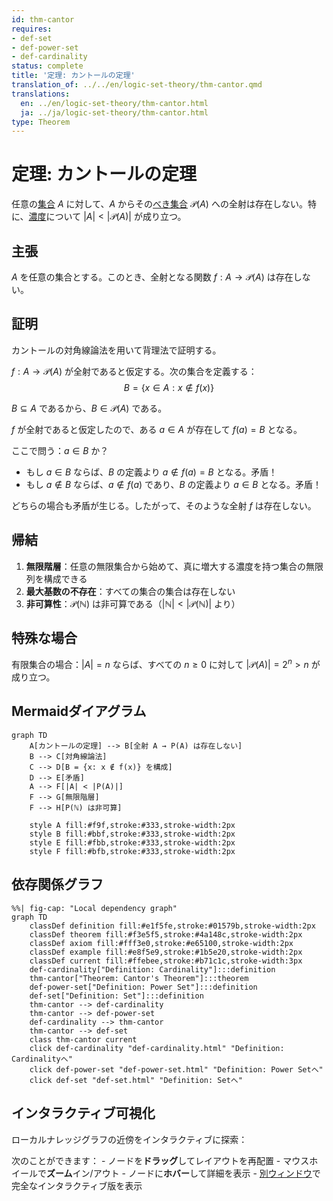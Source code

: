 ```yaml
---
id: thm-cantor
requires:
- def-set
- def-power-set
- def-cardinality
status: complete
title: '定理: カントールの定理'
translation_of: ../../en/logic-set-theory/thm-cantor.qmd
translations:
  en: ../en/logic-set-theory/thm-cantor.html
  ja: ../ja/logic-set-theory/thm-cantor.html
type: Theorem
---
```


# 定理: カントールの定理 {#thm-cantor}

任意の[集合](def-set.qmd) $A$ に対して、$A$ からその[べき集合](def-power-set.qmd) $\mathcal{P}(A)$ への全射は存在しない。特に、[濃度](def-cardinality.qmd)について $|A| < |\mathcal{P}(A)|$ が成り立つ。

## 主張

$A$ を任意の集合とする。このとき、全射となる関数 $f: A \to \mathcal{P}(A)$ は存在しない。

## 証明

カントールの対角線論法を用いて背理法で証明する。

$f: A \to \mathcal{P}(A)$ が全射であると仮定する。次の集合を定義する：
$$B = \{x \in A : x \notin f(x)\}$$

$B \subseteq A$ であるから、$B \in \mathcal{P}(A)$ である。

$f$ が全射であると仮定したので、ある $a \in A$ が存在して $f(a) = B$ となる。

ここで問う：$a \in B$ か？

- もし $a \in B$ ならば、$B$ の定義より $a \notin f(a) = B$ となる。矛盾！
- もし $a \notin B$ ならば、$a \notin f(a)$ であり、$B$ の定義より $a \in B$ となる。矛盾！

どちらの場合も矛盾が生じる。したがって、そのような全射 $f$ は存在しない。

## 帰結

1. **無限階層**：任意の無限集合から始めて、真に増大する濃度を持つ集合の無限列を構成できる
2. **最大基数の不存在**：すべての集合の集合は存在しない
3. **非可算性**：$\mathcal{P}(\mathbb{N})$ は非可算である（$|\mathbb{N}| < |\mathcal{P}(\mathbb{N})|$ より）

## 特殊な場合

有限集合の場合：$|A| = n$ ならば、すべての $n \geq 0$ に対して $|\mathcal{P}(A)| = 2^n > n$ が成り立つ。

## Mermaidダイアグラム

```mermaid
graph TD
    A[カントールの定理] --> B[全射 A → P(A) は存在しない]
    B --> C[対角線論法]
    C --> D[B = {x: x ∉ f(x)} を構成]
    D --> E[矛盾]
    A --> F[|A| < |P(A)|]
    F --> G[無限階層]
    F --> H[P(ℕ) は非可算]

    style A fill:#f9f,stroke:#333,stroke-width:2px
    style B fill:#bbf,stroke:#333,stroke-width:2px
    style E fill:#fbb,stroke:#333,stroke-width:2px
    style F fill:#bfb,stroke:#333,stroke-width:2px
```

## 依存関係グラフ

```mermaid
%%| fig-cap: "Local dependency graph"
graph TD
    classDef definition fill:#e1f5fe,stroke:#01579b,stroke-width:2px
    classDef theorem fill:#f3e5f5,stroke:#4a148c,stroke-width:2px
    classDef axiom fill:#fff3e0,stroke:#e65100,stroke-width:2px
    classDef example fill:#e8f5e9,stroke:#1b5e20,stroke-width:2px
    classDef current fill:#ffebee,stroke:#b71c1c,stroke-width:3px
    def-cardinality["Definition: Cardinality"]:::definition
    thm-cantor["Theorem: Cantor's Theorem"]:::theorem
    def-power-set["Definition: Power Set"]:::definition
    def-set["Definition: Set"]:::definition
    thm-cantor --> def-cardinality
    thm-cantor --> def-power-set
    def-cardinality --> thm-cantor
    thm-cantor --> def-set
    class thm-cantor current
    click def-cardinality "def-cardinality.html" "Definition: Cardinalityへ"
    click def-power-set "def-power-set.html" "Definition: Power Setへ"
    click def-set "def-set.html" "Definition: Setへ"
```

## インタラクティブ可視化

ローカルナレッジグラフの近傍をインタラクティブに探索：

::: {.graph-viz data-id="thm-cantor" data-width="700" data-height="500"}
:::

次のことができます：
- ノードを**ドラッグ**してレイアウトを再配置
- マウスホイールで**ズーム**イン/アウト
- ノードに**ホバー**して詳細を表示
- [別ウィンドウ](../../output/interactive/thm-cantor.html){target="_blank"}で完全なインタラクティブ版を表示
